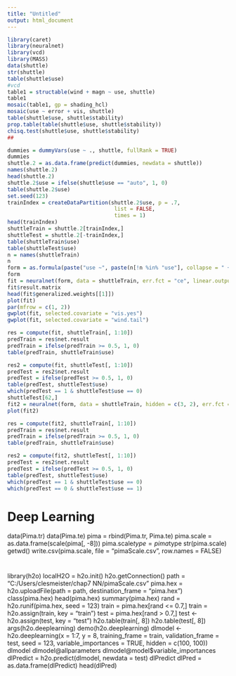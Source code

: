 ```yaml
---
title: "Untitled"
output: html_document
---
```




```r
library(caret)
library(neuralnet)
library(vcd)
library(MASS)
data(shuttle)
str(shuttle)
table(shuttle$use)
#vcd
table1 = structable(wind + magn ~ use, shuttle)
table1
mosaic(table1, gp = shading_hcl)
mosaic(use ~ error + vis, shuttle)
table(shuttle$use, shuttle$stability)
prop.table(table(shuttle$use, shuttle$stability))
chisq.test(shuttle$use, shuttle$stability)
##

dummies = dummyVars(use ~ ., shuttle, fullRank = TRUE)
dummies
shuttle.2 = as.data.frame(predict(dummies, newdata = shuttle))
names(shuttle.2)
head(shuttle.2)
shuttle.2$use = ifelse(shuttle$use == "auto", 1, 0)
table(shuttle.2$use)
set.seed(123)
trainIndex = createDataPartition(shuttle.2$use, p = .7,
                                  list = FALSE,
                                  times = 1)
head(trainIndex)
shuttleTrain = shuttle.2[trainIndex,]
shuttleTest = shuttle.2[-trainIndex,]
table(shuttleTrain$use)
table(shuttleTest$use)
n = names(shuttleTrain)
n
form = as.formula(paste("use ~", paste(n[!n %in% "use"], collapse = " + ")))
form
fit = neuralnet(form, data = shuttleTrain, err.fct = "ce", linear.output = FALSE)
fit$result.matrix
head(fit$generalized.weights[[1]])
plot(fit)
par(mfrow = c(1, 2))
gwplot(fit, selected.covariate = "vis.yes")
gwplot(fit, selected.covariate = "wind.tail")

res = compute(fit, shuttleTrain[, 1:10])
predTrain = res$net.result
predTrain = ifelse(predTrain >= 0.5, 1, 0)
table(predTrain, shuttleTrain$use)

res2 = compute(fit, shuttleTest[, 1:10])
predTest = res2$net.result
predTest = ifelse(predTest >= 0.5, 1, 0)
table(predTest, shuttleTest$use)
which(predTest == 1 & shuttleTest$use == 0)
shuttleTest[62,]
fit2 = neuralnet(form, data = shuttleTrain, hidden = c(3, 2), err.fct = "ce", linear.output = FALSE)
plot(fit2)

res = compute(fit2, shuttleTrain[, 1:10])
predTrain = res$net.result
predTrain = ifelse(predTrain >= 0.5, 1, 0)
table(predTrain, shuttleTrain$use)

res2 = compute(fit2, shuttleTest[, 1:10])
predTest = res2$net.result
predTest = ifelse(predTest >= 0.5, 1, 0)
table(predTest, shuttleTest$use)
which(predTest == 1 & shuttleTest$use == 0)
which(predTest == 0 & shuttleTest$use == 1)


```


# Deep Learning



data(Pima.tr)
data(Pima.te)
pima = rbind(Pima.tr, Pima.te)
pima.scale = as.data.frame(scale(pima[, -8]))
pima.scale$type = pima$type
str(pima.scale)
getwd()
write.csv(pima.scale, file = "pimaScale.csv", row.names = FALSE)



# 
library(h2o)
localH2O = h2o.init()
h2o.getConnection()
path = "C:/Users/clesmeister/chap7 NN/pimaScale.csv"
pima.hex = h2o.uploadFile(path = path, destination_frame = "pima.hex")
class(pima.hex)
head(pima.hex)
summary(pima.hex)
rand = h2o.runif(pima.hex, seed = 123)
train = pima.hex[rand <= 0.7,]
train = h2o.assign(train, key = "train")
test = pima.hex[rand > 0.7,]
test <- h2o.assign(test, key = "test")
h2o.table(train[, 8])
h2o.table(test[, 8])
args(h2o.deeplearning)
demo(h2o.deeplearning)
dlmodel <- h2o.deeplearning(x = 1:7, y = 8, training_frame = train,
                            validation_frame = test,
                            seed = 123,
                            variable_importances = TRUE,
                            hidden = c(100, 100))
dlmodel
dlmodel@allparameters
dlmodel@model$variable_importances
dlPredict = h2o.predict(dlmodel, newdata = test)
dlPredict
dlPred = as.data.frame(dlPredict)
head(dlPred)
